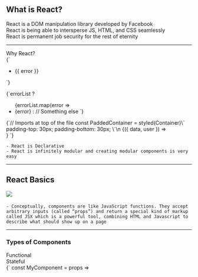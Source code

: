 


## What is React?
<Appear>
<div><div style={{ marginTop: 80 }}>React is a DOM manipulation library developed by Facebook</div></div>
<div><div style={{ marginTop: 80 }}>React is being able to intersperse JS, HTML, and CSS seamlessly</div></div>
<div><div style={{ marginTop: 80 }}>React is permanent job security for the rest of eternity</div></div>
</Appear>

---
<div>
<Appear>
<div><div style={{ fontSize: 30 ,marginBottom: 50}}>Why React?</div></div>

<div style={{ fontSize: 30 }}>
  <div style={{ display: 'flex', flexDirection: 'space-between' }}>
  <CodeBlock>{`<ul
  class="error-messages"
  *ngIf="errorList">
  <li *ngFor="let error of errorList">
    {{ error }}
  </li>
</ul>`}</CodeBlock>

  <CodeBlock>{`errorList ?
  <ul className="error-messages">
    {errorList.map(error =>
      <li key={error.key}>
        {error}
      </li)}
  </ul> :
  // Something else
`}</CodeBlock>
  </div>
</div>
<div><div>
  <CodeBlock>{`// Imports at top of the file
const PaddedContainer = styled(Container)\`
  padding-top: 30px;
  padding-bottom: 30px;
\`\n
<DataProvider>
  {({ data, user }) => <PaddedContainer>
    <Nav user={user.name}/>
    <Dashboard dataProp={...data}/>
    <Footer />
  </PaddedContainer>}
</DataProvider>`}</CodeBlock>
</div></div>
</Appear>
</div>

```notes
- React is Declarative
- React is infinitely modular and creating modular components is very easy
```
---

## React Basics
<Appear>
<img style={{ height: 300 }}
src="https://i.imgflip.com/2j1bos.jpg"
/>
</Appear>

####
```notes
- Conceptually, components are like JavaScript functions. They accept arbitrary inputs (called “props”) and return a special kind of markup called JSX which is a powerful tool, combining HTML and Javascript to describe what should show up on a page
```
---

### Types of Components
<div>
  <Appear>
  <div><div style={{ display: 'flex', justifyContent: 'space-around' }}>
    <div>Functional</div>
    <div>Stateful</div>
  </div></div>
  <div><div style={{ display: 'flex', justifyContent: 'space-between' }}>
    <div><CodeBlock>{` const MyComponent = props =>

  <div style={props.styles}>
    <Title value={props.title} />
    <div style={{ padding: 10 }}>
      My name is: {props.name}
    </div>
    <StyledButton
      text="Submit"
      onClick={() => props.handleSubmit(props.name)}
    />
    <StyledButton
      text="Exit"
      onClick={props.handleExitClick}
    />
  </div>
`}</CodeBlock></div>
  <CodeBlock>{`class StateComponent extends React.Component {
  state = {
    nameForm: '',
    counter: 0,
    todos: {}
  }\n
  componentDidMount() {
    fetch(\`https://my-remote-endpoint.biz/todos/\${localStorage.name}\`)
      .then(res => this.setState({ todos: res.data.todos }))
  }\n
  updateCounter = () => {
    this.setState({ counter: this.state.counter + 1 })
  }
  updateName = e => {
    this.setState({ nameForm: e.target.value })
  }\n
  render() {
    return (
      // JSX code goes here
      // I just don't want to take up too much space on the page
    )
  }
}`}</CodeBlock>
  </div></div>
  </Appear>
</div>

---

<CodeBlock style={{ fontSize: 20 }}>{`const Accordion = ({items, ...props}) =>
  <BaseAccordion {...props}>
    {({openIndexes, handleItemClick}) => (
      <div>
        {items.map((item, index) => (
          <AccordionItem key={item.title} direction="vertical">
            <AccordionButton
              isOpen={openIndexes.includes(index)}
              onClick={() => handleItemClick(index)}
            >
              {item.title}{' '}
              <span>{openIndexes.includes(index) ? '👇' : '👈'}</span>
            </AccordionButton>
            <AccordionContents isOpen={openIndexes.includes(index)}>
              {item.contents}
            </AccordionContents>
          </AccordionItem>
        ))}
      </div>
    )}
  </BaseAccordion>`}</CodeBlock>

---

## Let's take a look at some basic React
## Code ↓ ------------- Render ↓
<div style={{ display: 'flex', justifyContent: 'space-between' }}>
  <CodeBlock>
  {`<CodeBlock style={{
    fontSize: 26,
    fontStyle: 'oblique'
  }}>
  {\`<h1>My code goes here!</h1>\`}
</CodeBlock>`}
</CodeBlock>

<CodeBlock style={{ marginTop: 26, fontSize: 26, fontStyle: 'oblique' }}>{`<h1>My code goes here!</h1>`}</CodeBlock>

</div>


<Appear>
Now let's look at the CodeBlock Component
<CodeBlock>{`import React from 'react'
\nexport const CodeBlock = ({children, options = {}, style, ...props}) => (
  <div style={{fontSize: 18, overflow: 'scroll', ...style}}>
    <CodeMirror
      value={children}
      options={{
        mode: 'jsx',
        theme: 'night-owl',
        lineNumbers: false,
        readOnly: 'nocursor',
        ...options,
      }}
      {...props}
    />
  </div>
)`}</CodeBlock>
</Appear>

```notes
- Create speaker notes in fenced code blocks
```

---

Higher-Order Components

<Appear>
<CodeBlock>
  {`const MyStyledComponent = HOCforStyling(MyBoringComponent)
const MyStyledAsyncComponent = HOCforAsync(MyStyledComponent)`}
</CodeBlock>
OR
<CodeBlock>
{`const MyStyledAsyncComponent = HOCforAsync(HOCforStyling(MyBoringComponent))`}</CodeBlock>
OR
<CodeBlock>{`
const makeStyledAndAsyc = compose(
  HOCforAsync,
  HOCforStyling
)
const MyStyledAsyncComponent = makeStyledAndAsyc(MyBoringComponent)`}
</CodeBlock>


</Appear>

```notes
- This is a function that wraps a component and returns a new component
```

---

<CodeBlock>{`function someHOC(WrappedComponent) {
  return class extends React.Component {
    state = {
      // Do you want your HOC to enhance a component with state?
    }\n
    componentDidMount() { // How about a lifecycle method? }\n
    someMethod = () => // or pass down a method?\n
    render() {
      return (
        <WrappedComponent
          extraState={this.state}
          extraMethod={this.someMethod}
          {...props} // to pass down props from other composed Components
        />
      )
    }
  }
}\n\n
const EnhancedComponent = someHOC(BoringComponent)`}</CodeBlock>

---

## Render props
### Revenge of the Bearded Hipsters

---

<div><div style={{ fontSize: 46 }}>
  The "Perils" of HOCS
  <CodeBlock>{`export default compose(
  withRouter,
  formData({
    product: 0,
    recipientType: 'Manufacturer',
    email: '', itemsSelected: []
  }),
  getProducts,
  connect(null, { removeItemFromState }),
)(ManufacturerTransfer)`}</CodeBlock>
</div></div>

<CodeBlock options={{ lineNumbers: true }} style={{ fontSize: 18 }}>{`const ManufacturerTransfer = ({
  user, history, form, // 😡😡😡 THIS IS HEINOUS 😡😡😡
  updateState, products, handleChange,
  handleProductDropdown, handleCheckboxEvent, removeItemFromState,
}) =>
  <div>
    <Button />
    <div style={styles.transferContainer}>
      <div style={styles.boxShadowTransfer}>
        <div style={styles.transferTitle}>Transfer Solerus Certificates</div>
        <Dropdown form={form} products={products} handleProductDropdown={handleProductDropdown} />
        <Table
          user={user}
          selectedProduct={form.product}
          itemsSelected={form.itemsSelected}
          products={products.list}
          handleCheckboxEvent={handleCheckboxEvent}
        />
        <Input
          form={form}
          updateState={updateState}
          handleChange={handleChange}
        />
        <div // eslint-disable-line
          style={body.transferForm}
          onClick={() => {
            const submitObj = {
              user, // Wait, where does user come from???
              type: form.recipientType,
              items: user.ownership.filter(item => item.product === products.list[form.product]._id)
              .filter((item, idx) => includes(form.itemsSelected, idx)),
              email: form.email,
            }
            axios.post(\`/manu\${MANUFACTURER_TRANSFER}\`, submitObj)
            .then((res) => {
              res.data.items.forEach(itm => removeItemFromState(itm._id))
              history.push('/manufacturer')
            })
          }}
        />
      </div>
    </div>
  </div>`}</CodeBlock>

---

<CodeBlock style={{ fontSize: 30 }}>{`const MyComponent = ({ children }) =>
  <React.Fragment>
    { console.log(children) }
  </React.Fragment>\n
<MyComponent>
  <div>This is MyComponent's first child</div>
  <div>This is MyComponent's second child</div>
</MyComponent>`}</CodeBlock>

<MyComponent>
  <div>This is MyComponent's first child</div>
  <div>This is MyComponent's second child</div>
</MyComponent>
---

<CodeBlock>{`const ProviderComponent = ({ render }) => render({
    name: 'Jeremy',
    company: 'Slalom',
    rating: 10
  })\n
<ProviderComponent render={({name, company, rating}) =>
  <div>
    My name is {name} and I would rate {company} as a {rating} out of 10
  </div>}
/>`}</CodeBlock>
<Appear>
<div>Renders:</div>
<div>My name is Jeremy and I would rate Slalom as a 10 out of 10</div>
</Appear>

---
<div><div style={{ fontSize: 40 }}>Do render props cause callback hell?</div></div>
<Appear>
<CodeBlock>{`const verifyUser = function(username, password, callback){
   dataBase.verifyUser(username, password, (error, userInfo) => {
       if (error) {
           callback(error)
       } else {
           dataBase.getRoles(username, (error, roles) => {
               if (error) {
                   callback(error)
               } else {
                   dataBase.logAccess(username, (error) => {
                       if (error) {
                           callback(error);
                       } else {
                           callback(null, userInfo, roles);
                       }
                   })
               }
           })
       }
   })
};`}</CodeBlock>
<CodeBlock>{`<ProviderComponent render={({name, company, rating}) =>
  <SecondProviderComponent render={({ someMethod, someObject }) =>
    <ThirdProviderComponent render={({ bottomText }) =>
      <div>
        My name is {name} and I would rate {company} as a {rating} out of 10
        <button onClick={someMethod} />
        <Text value={bottomText} />
      </div>
    } />
  } />
} />`}</CodeBlock>
<div><div style={{ fontSize: 40 }}>So basically yes, they can</div></div>
</Appear>
